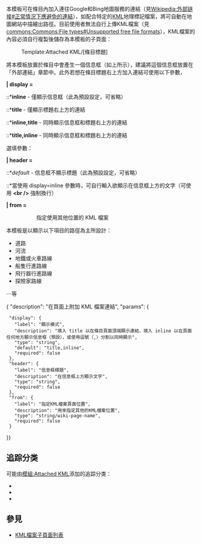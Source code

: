 <includeonly><!-- 在這裡加入模板的保護標識 --></includeonly><noinclude>{{Documentation subpage}}</noinclude>
{{Lua|Module:Attached KML}}
{{Uses Wikidata|P3096}}
{{Tracks Wikidata|P3096}}

本模板可在條目內加入連往Google和Bing地圖服務的連結（見[[Wikipedia:外部链接#正常情況下應避免的連結]]），如配合特定的[[KML]]地理標記檔案，將可自動在地圖網站中描繪出路徑。目前使用者無法自行上傳KML檔案（見[[commons:Commons:File types#Unsupported free file formats]]），KML檔案的內容必須自行複製後儲存為本模板的子頁面：

:Template:Attached KML/[條目標題]

將本模板放置於條目中會產生一個信息框（如上所示），建議將這個信息框放置在「外部連結」章節中。此外若想在條目標題右上方加入連結可使用以下參數，

'''| display = '''
::*'''inline''' - 僅顯示信息框（此為預設設定，可省略）
::*'''title''' - 僅顯示標題右上方的連結
::*'''inline,title''' - 同時顯示信息框和標題右上方的連結
::*'''title,inline''' - 同時顯示信息框和標題右上方的連結

選填參數：

'''| header = '''
::*''default'' - 信息框不顯示標題（此為預設設定，可省略）
::*當使用 display=inline 參數時，可自行輸入欲顯示在信息框上方的文字（可使用 '''<nowiki><br /></nowiki>''' 強制換行）

'''| from = '''
::指定使用其他位置的 KML 檔案

本模板是以顯示以下項目的路徑為主所設計：
*道路
*河流
*地鐵或火車路線
*船隻行進路線
*飛行器行進路線
*探險家路線
⋯等

<templatedata>{
"description": "在頁面上附加 KML 檔案連結",
"params": {
  "display": {
    "label": "顯示模式",
    "description": "填入 title 以在條目頁面頂端顯示連結，填入 inline 以在頁面任何地方顯示信息框（預設），或使用逗號（,）分割以同時顯示",
    "type": "string",
    "default": "title,inline",
    "required": false
  },
  "header": {
    "label": "信息框標題",
    "description": "在信息框上方顯示文字",
    "type": "string",
    "required": false
  },
  "from": {
    "label": "指定KML檔案頁面位置",
    "description": "用來指定其他的KML檔案位置",
    "type": "string/wiki-page-name",
    "required": false
  }
}}</templatedata>

== 追踪分类 ==
可能由[[模組:Attached KML]]添加的追踪分类：
* {{clc|Attached KML错误}}
* {{clc|带有使用来自于Wikidata的KML的条目}}
* {{clc|带有使用不来自于Wikidata的KML的条目}}

== 參見 ==
*[[Special:PrefixIndex/Template:Attached_KML/|KML檔案子頁面列表]]
<includeonly>{{Sandbox other||<!-- 本行下加入模板的分類 -->
[[Category:經緯模板]]
[[Category:不顯示於列印版面的模板]]
[[Category:添加追踪分类的模板]]
}}</includeonly>
